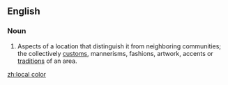 ==English==

===Noun===
{{en-noun|-|sg=[[local]] [[color]]}}

# Aspects of a location that distinguish it from neighboring communities; the collectively [[custom]]s, mannerisms, fashions, artwork, accents or [[tradition]]s of an area.

[[zh:local color]]